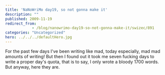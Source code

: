 ```yaml
---
title: 'NaNoWriMo day19, so not gonna make it'
description: ""
published: 2009-11-19
redirect_from: 
            - /blog/nanowrimo-day19-so-not-gonna-make-it/swizec/891
categories: "Uncategorized"
hero: ../../../defaultHero.jpg
---
```

For the past few days I've been writing like mad, today especially, mad mad amounts of writing! But then I found out it took me seven fucking days to write a proper day's quota, that is to say, I only wrote a bloody 1700 words. But anyway, here they are.

>